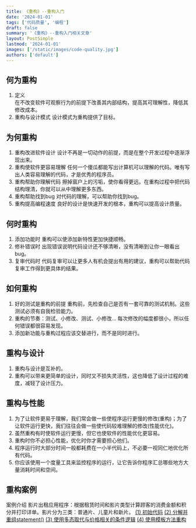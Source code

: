 ```yaml
---
title: 《重构》--重构入门
date: '2024-01-01'
tags: ['代码质量', '编程']
draft: false
summary: '《重构》--重构入门相关文章'
layout: PostSimple
lastmod: '2024-01-01'
images: ['/static/images/code-quality.jpg']
authors: ['default']
---
```


## 何为重构
1. 定义  
在不改变软件可观察行为的前提下改善其内部结构，提高其可理解性，降低其修改成本。
2. 重构与设计模式
设计模式为重构提供了目标。
## 为何重构
1. 重构改进软件设计
设计不再是一切动作的前提，而是在整个开发过程中逐渐浮现出来。
2. 重构使软件更容易理解
任何一个傻瓜都能写出计算机可以理解的代码。唯有写出人类容易理解的代码，才是优秀的程序员。
3. 重构帮助你理解代码
擦掉窗户上的污垢，使你看得更远。在重构过程中把代码结构理清，你就可以从中理解更多东西。
4. 重构帮助找到bug
对代码的理解，可以帮助你找到bug。
5. 重构提高编程速度
良好的设计是快速开发的根本，重构可以提高设计质量。
## 何时重构
1. 添加功能时
重构可以使添加新特性更加快捷顺畅。
2. 修补错误时
出现错误说明代码设计还不够清晰，没有清晰到让你一眼看出bug。
3. 复审代码时
代码复审可以让更多人有机会提出有用的建议，重构可以帮助代码复审工作得到更具体的结果。
## 如何重构
1. 好的测试是重构的前提
重构前，先检查自己是否有一套可靠的测试机制。这些测试必须有自我检验能力。
2. 重构的节奏：测试、小修改、测试、小修改…
每次修改的幅度都很小，所以任何错误都很容易发现。
3. 添加新功能与重构过程应该交替进行，而不是同时进行。
## 重构与设计
1. 重构与设计是互补的。
2. 重构可以带来更简单的设计，同时又不损失灵活性，这也降低了设计过程的难度，减轻了设计压力。
## 重构与性能
1. 为了让软件更易于理解，我们常会做一些使程序运行更慢的修改(重构)；为了让软件运行更快，我们往往会做一些使代码较难理解的修改(性能优化)。
2. 虽然重构有时使软件运行更慢，但它也使软件的性能优化更容易。
3. 重构时你不必担心性能，优化时你才需要担心他们。
4. 程序运行时大部分时间一般都耗费在一小半代码上，不必要一视同仁地优化所有代码。
5. 你应该使用一个度量工具来监控程序的运行，让它告诉你程序汇总哪些地方大量消耗时间和空间。
## 重构案例
案例介绍
影片出租应用程序：根据租赁时间和影片类型计算顾客的消费金额和积分并打印详单。影片分为三类：普通片、儿童片和新片。
[(1) 初始代码](https://github.com/nmwei/javascript-refactoring/blob/master/src/%E7%AC%AC%E4%B8%80%E7%AB%A0/1.1%20%E8%B5%B7%E7%82%B9.js)
[(2) 分解并重组statement()](https://github.com/nmwei/javascript-refactoring/blob/master/src/%E7%AC%AC%E4%B8%80%E7%AB%A0/1.3%20%E5%88%86%E8%A7%A3%E5%B9%B6%E9%87%8D%E7%BB%84statement().js)
[(3) 使用多态取代与价格相关的条件逻辑](https://github.com/nmwei/javascript-refactoring/blob/master/src/%E7%AC%AC%E4%B8%80%E7%AB%A0/1.4%20%E8%BF%90%E7%94%A8%E5%A4%9A%E6%80%81%E5%8F%96%E4%BB%A3%E4%B8%8E%E4%BB%B7%E6%A0%BC%E7%9B%B8%E5%85%B3%E7%9A%84%E6%9D%A1%E4%BB%B6%E9%80%BB%E8%BE%91.js)
[(4) 使用模板方法重构](https://github.com/nmwei/javascript-refactoring/blob/master/src/%E7%AC%AC%E4%B8%80%E7%AB%A0/1.5%20%E4%BD%BF%E7%94%A8%E6%A8%A1%E6%9D%BF%E6%96%B9%E6%B3%95%E9%87%8D%E6%9E%84.js)
